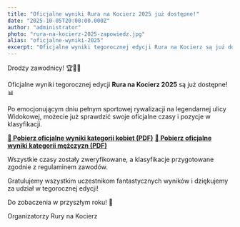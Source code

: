 ```yaml
---
title: "Oficjalne wyniki Rura na Kocierz 2025 już dostępne!"
date: "2025-10-05T20:00:00.000Z"
author: "administrator"
photo: "rura-na-kocierz-2025-zapowiedz.jpg"
alias: "oficjalne-wyniki-2025"
excerpt: "Oficjalne wyniki tegorocznej edycji Rura na Kocierz są już dostępne do pobrania. Sprawdź swój czas i zobacz pełną klasyfikację!"
---
```


Drodzy zawodnicy! 🏆🚴‍♂️

Oficjalne wyniki tegorocznej edycji **Rura na Kocierz 2025** są już dostępne! 📊

Po emocjonującym dniu pełnym sportowej rywalizacji na legendarnej ulicy Widokowej, możecie już sprawdzić swoje oficjalne czasy i pozycje w klasyfikacji.

**[🔗 Pobierz oficjalne wyniki kategorii kobiet (PDF)](/assets/wyniki-rura-kobiety-2025.pdf)**
**[🔗 Pobierz oficjalne wyniki kategorii mężczyzn (PDF)](/assets/wyniki-rura-mezczyzni-2025.pdf)**

Wszystkie czasy zostały zweryfikowane, a klasyfikacje przygotowane zgodnie z regulaminem zawodów. 

Gratulujemy wszystkim uczestnikom fantastycznych wyników i dziękujemy za udział w tegorocznej edycji!

Do zobaczenia w przyszłym roku! 💪

Organizatorzy Rury na Kocierz
